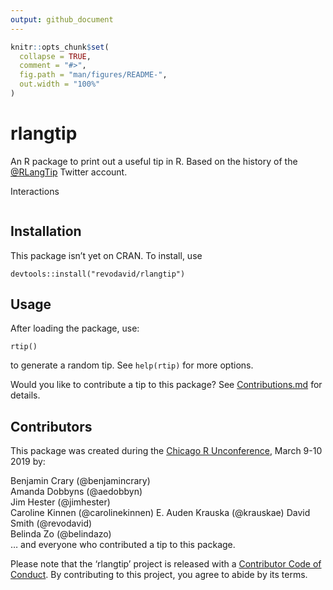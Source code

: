 ```yaml
---
output: github_document
---
```


<!-- README.md is generated from README.Rmd. Please edit that file -->

```r
knitr::opts_chunk$set(
  collapse = TRUE,
  comment = "#>",
  fig.path = "man/figures/README-",
  out.width = "100%"
)
```
# rlangtip

An R package to print out a useful tip in R. Based on the history of the [@RLangTip](http://twitter.com/RLangTip) Twitter account.

Interactions

```r

```


## Installation

This package isn't yet on CRAN. To install, use

```
devtools::install("revodavid/rlangtip")
```

## Usage

After loading the package, use:

```
rtip()
```

to generate a random tip. See `help(rtip)` for more options.

Would you like to contribute a tip to this package? See [Contributions.md](Contributions.md) for details.

## Contributors

This package was created during the [Chicago R Unconference](https://chirunconf.github.io/), March 9-10 2019 by:

Benjamin Crary (@benjamincrary)  
Amanda Dobbyns (@aedobbyn)  
Jim Hester (@jimhester)  
Caroline Kinnen (@carolinekinnen)
E. Auden Krauska (@krauskae)
David Smith (@revodavid)  
Belinda Zo (@belindazo)  
... and everyone who contributed a tip to this package.

Please note that the 'rlangtip' project is released with a [Contributor Code of Conduct](CODE_OF_CONDUCT.md). By contributing to this project, you agree to abide by its terms.
